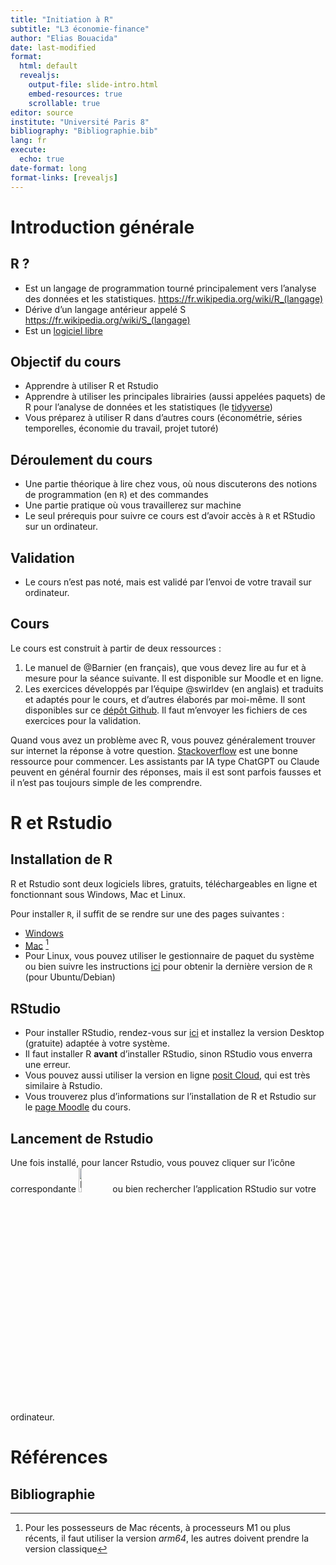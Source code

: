 ```yaml
---
title: "Initiation à R"
subtitle: "L3 économie-finance"
author: "Elias Bouacida"
date: last-modified
format: 
  html: default
  revealjs:
    output-file: slide-intro.html
    embed-resources: true
    scrollable: true
editor: source
institute: "Université Paris 8"
bibliography: "Bibliographie.bib"
lang: fr
execute: 
  echo: true
date-format: long
format-links: [revealjs]
---
```




# Introduction générale

## R ?

- Est un langage de programmation tourné principalement vers l'analyse des données et les statistiques. <https://fr.wikipedia.org/wiki/R_(langage)>
- Dérive d'un langage antérieur appelé S <https://fr.wikipedia.org/wiki/S_(langage)>
- Est un [logiciel libre](https://fr.wikipedia.org/wiki/Logiciel_libre)

## Objectif du cours

- Apprendre à utiliser R et Rstudio
- Apprendre à utiliser les principales librairies (aussi appelées paquets) de R pour l'analyse de données et les statistiques (le [tidyverse](https://www.tidyverse.org/))
- Vous préparez à utiliser R dans d'autres cours (économétrie, séries temporelles, économie du travail, projet tutoré)

## Déroulement du cours


- Une partie théorique à lire chez vous, où nous discuterons des notions de programmation (en `R`) et des commandes
- Une partie pratique où vous travaillerez sur machine
- Le seul prérequis pour suivre ce cours est d'avoir accès à `R` et RStudio sur un ordinateur.


## Validation

- Le cours n'est pas noté, mais est validé par l'envoi de votre travail sur ordinateur.

## Cours

Le cours est construit à partir de deux ressources :

1. Le manuel de @Barnier (en français), que vous devez lire au fur et à mesure pour la séance suivante.
Il est disponible sur Moodle et en ligne.
2. Les exercices développés par l'équipe @swirldev (en anglais) et traduits et adaptés pour le cours, et d'autres élaborés par moi-même. Il sont disponibles sur ce [dépôt Github](https://github.com/EliasBcd/InitiationR).
Il faut m'envoyer les fichiers de ces exercices pour la validation.

Quand vous avez un problème avec R, vous pouvez généralement trouver sur internet la réponse à votre question. 
[Stackoverflow](https://stackoverflow.com/) est une bonne ressource pour commencer.
Les assistants par IA type ChatGPT ou Claude peuvent en général fournir des réponses, mais il est sont parfois fausses et il n'est pas toujours simple de les comprendre.


# R et Rstudio

## Installation de R {.scrollable}


R et Rstudio sont deux logiciels libres, gratuits, téléchargeables en ligne et fonctionnant sous Windows, Mac et Linux.

Pour installer `R`, il suffit de se rendre sur une des pages suivantes :

- [Windows](https://cloud.r-project.org/bin/windows/base/)
- [Mac](https://cloud.r-project.org/bin/macosx/) ^[Pour les possesseurs de Mac récents, à processeurs M1 ou plus récents, il faut utiliser la version *arm64*, les autres doivent prendre la version classique]
- Pour Linux, vous pouvez utiliser le gestionnaire de paquet du système ou bien suivre les instructions [ici](https://cran.r-project.org/bin/linux/ubuntu/) pour obtenir la dernière version de `R` (pour Ubuntu/Debian)

## RStudio

- Pour installer RStudio, rendez-vous sur [ici](https://posit.co/download/rstudio-desktop/) et installez la version Desktop (gratuite) adaptée à votre système.
- Il faut installer R **avant** d'installer RStudio, sinon RStudio vous enverra une erreur.
- Vous pouvez aussi utiliser la version en ligne [posit Cloud](https://posit.cloud/), qui est très similaire à Rstudio.
- Vous trouverez plus d'informations sur l'installation de R et Rstudio sur le [page Moodle](https://moodle.univ-paris8.fr/mod/page/view.php?id=272504) du cours.



## Lancement de Rstudio

Une fois installé, pour lancer Rstudio, vous pouvez cliquer sur l'icône correspondante ![Logo RStudio](resources/RStudio-Logo-Flat.png){width=10%} ou bien rechercher l'application RStudio sur votre ordinateur.


# Références

## Bibliographie
